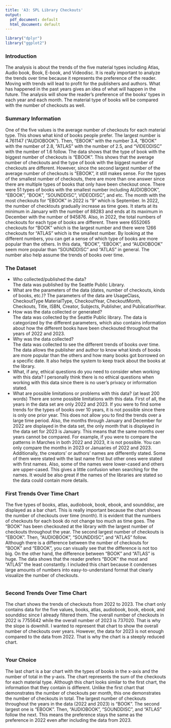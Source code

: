 ```yaml
---
title: 'A3: SPL Library Checkouts'
output:
  pdf_document: default
  html_document: default
---
```


```r
library("dplyr")
library("ggplot2")
```

### Introduction

The analysis is about the trends of the five material types including Atlas, Audio book, Book, E-book, and Videodisc. It is really important to analyze the trends over time because it represents the preference of the reader. Moving with trends will lead to profit for the publishers and authors. What has happened in the past years gives an idea of what will happen in the future. The analysis will show the reader's preference of the books' types in each year and each month. The material type of books will be compared with the number of checkouts as well. 

### Summary Information

One of the five values is the average number of checkouts for each material type. This shows what kind of books people prefer. The largest number is 4.761147 ("AUDIOBOOK"). Then, "EBOOK" with the number 3.4, "BOOK" with the number of 2.8, "ATLAS" with the number of 2.5, and "VIDEODISC" with the number of 1.6 follow. The data shows that the type of book with the biggest number of checkouts is "EBOOK". This shows that the average number of checkouts and the type of book with the biggest number of checkouts are different. However, since the second largest number of the average number of checkouts is "EBOOK", it still makes sense. For the types of the smallest number of checkouts, there are more than one answer since there are multiple types of books that only have been checkout once. There were 51 types of books with the smallest number including AUDIOBOOK", "EBOOK", "BOOK", "SOUNDDISC", VIDEODISC", and etc. The month with the most checkouts for "EBOOK" in 2022 is "9" which is September. In 2022, the number of checktouts gradually increase as time goes. It starts at its minimum in January with the number of 88283 and ends at its maximum in December with the number of 945876. Also, in 2022, the total numbers of checkouts for each type of books are different. There were 6552065 checkouts for "BOOK" which is the largest number and there were 1266 checkouts for "ATLAS" which is the smallest number. By looking at the different numbers, you can get a sense of which type of books are more popular than the others. In this data, "BOOK", "EBOOK", and "AUDIOBOOK" seem more popular than "SOUNDDISC" and "ATLAS" in general. The number also help assume the trends of books over time.

### The Dataset

- Who collected/published the data?  
The data was published by the Seattle Public Library. 
- What are the parameters of the data (dates, number of checkouts, kinds of books, etc.)?
The parameters of the data are UsageClass, CheckoutType MaterialType, CheckoutYear, CheckoutMonth, Checkouts, Title, ISBN, Creator, Subjects, Publisher, and PublicationYear. 
- How was the data collected or generated?  
The data was collected by the Seattle Public library. The data is categorized by the different parameters, which also contains information about how the different books have been checkouted throughout the years of 2022 and 2023.  
- Why was the data collected?  
The data was collected to see the different trends of books over time. The data allows the publisher and author to know what kinds of books are more popular than the others and how many books got borrowed on a specific date. It also helps the system to keep track about the books at the library.
- What, if any, ethical questions do you need to consider when working with this data?
I personally think there is no ethical questions when working with this data since there is no user's privacy or information stated. 
- What are possible limitations or problems with this data?   (at least 200 words)
There are some possible limitations with this data. First of all, the years in the data set are only 2022 and 2023. If you were to find some trends for the types of books over 10 years, it is not possible since there is only one prior year. This does not allow you to find the trends over a large time period. Also, the months through January and December for 2022 are displayed in the data set, the only month that is displayed in the data set for 2023 is January. This means that the same months over years cannot be compared. For example, if you were to compare the patterns in Marches in both 2022 and 2023, it is not possible. You can only compare the months in 2023 or Januaries of 2022 and 2023. Additionally, the creators' or authors' names are differently stated. Some of them were stated with the last name first but other ones were stated with first names. Also, some of the names were lower-cased and others are upper-cased. This gives a little confusion when searching for the names. It would be also great if the names of the libraries are stated so the data could contain more details. 

### First Trends Over Time Chart

The five types of books, atlas, audiobook, book, ebook, and sounddisc, are displayed as a bar chart. This is really important because the chart shows the number of checkouts over time (month). It is evident that the numbers of checkouts for each book do not change too much as time goes. The "BOOK" has been checkouted at the library with the largest number of checkouts throughout the year. The second largest number of checkouts is "EBOOK". Then, "AUDIOBOOK", "SOUNDDISC", and "ATLAS" follow. Although there is a difference between the number of checkouts for "BOOK" and "EBOOK", you can visually see that the difference is not too big. On the other hand, the difference between "BOOK" and "ATLAS" is huge. The data shows that the reader prefers "BOOK" the most and "ATLAS" the least constantly. I included this chart because it condenses large amounts of numbers into easy-to-understand format that clearly visualize the number of checkouts. 

```r
```

### Second Trends Over Time Chart

The chart shows the trends of checkouts from 2022 to 2023. The chart only contains data for the five values, books, atlas, audiobook, book, ebook, and sounddisc since I already filtered them. The overall number of checkouts in 2022 is 7755642 while the overall number of 2023 is 737020. That is why the slope is downhill. I wanted to represent that chart to show the overall number of checkouts over years. However, the data for 2023 is not enough compared to the data from 2022. That is why the chart is a steeply reduced chart. 

```r
```

### Your Choice

The last chart is a bar chart with the types of books in the x-axis and the number of total in the y-axis. The chart represents the sum of the checkouts for each material type. Although this chart looks similar to the first chart, the information that they contain is different. Unlike the first chart that demonstrates the number of checkouts per month, this one demonstrates the number of checkouts in total. The largest number of checkouts throughout the years in the data (2022 and 2023) is "BOOK". The second largest one is "EBOOK". Then, "AUDIOBOOK", "SOUNDDISC", and "ATLAS" follow the next. This means the preference stays the same as the preference in 2022 even after including the data from 2023. 

```r
```
